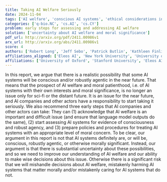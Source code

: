 ```yaml
---
title: Taking AI Welfare Seriously
date: 2024-11-04
tags: ['AI welfare', 'conscious AI systems', 'ethical considerations in AI', 'policies for AI treatment', 'AI companies responsibilities', 'robust agency', 'moral patienthood']
categories: ['q-bio.NC', 'cs.AI', 'cs.CY']
problem: early steps for assessing and addressing AI welfare
solution: ['uncertainty about AI welfare and moral significance']
pdf_url: http://arxiv.org/pdf/2411.00986v1
arx_url: http://arxiv.org/abs/2411.00986v1
score: 4
authors: ['Robert Long', 'Jeff Sebo', 'Patrick Butlin', 'Kathleen Finlinson', 'Kyle Fish', 'Jacqueline Harding', 'Jacob Pfau', 'Toni Sims', 'Jonathan Birch', 'David Chalmers']
affiliations_aligned: ['Eleos AI', 'New York University', 'University of Oxford', 'Eleos AI', 'Eleos AI, Anthropic', 'Stanford University', 'New York University', 'New York University', 'London School of Economics', 'New York University']
affiliations: ['University of Oxford', 'Stanford University', 'Eleos AI, Anthropic', 'New York University', 'London School of Economics', 'Eleos AI']
---
```



In this report, we argue that there is a realistic possibility that some AI systems will be conscious and/or robustly agentic in the near future. That means that the prospect of AI welfare and moral patienthood, i.e. of AI systems with their own interests and moral significance, is no longer an issue only for sci-fi or the distant future. It is an issue for the near future, and AI companies and other actors have a responsibility to start taking it seriously. We also recommend three early steps that AI companies and other actors can take: They can (1) acknowledge that AI welfare is an important and difficult issue (and ensure that language model outputs do the same), (2) start assessing AI systems for evidence of consciousness and robust agency, and (3) prepare policies and procedures for treating AI systems with an appropriate level of moral concern. To be clear, our argument in this report is not that AI systems definitely are, or will be, conscious, robustly agentic, or otherwise morally significant. Instead, our argument is that there is substantial uncertainty about these possibilities, and so we need to improve our understanding of AI welfare and our ability to make wise decisions about this issue. Otherwise there is a significant risk that we will mishandle decisions about AI welfare, mistakenly harming AI systems that matter morally and/or mistakenly caring for AI systems that do not.